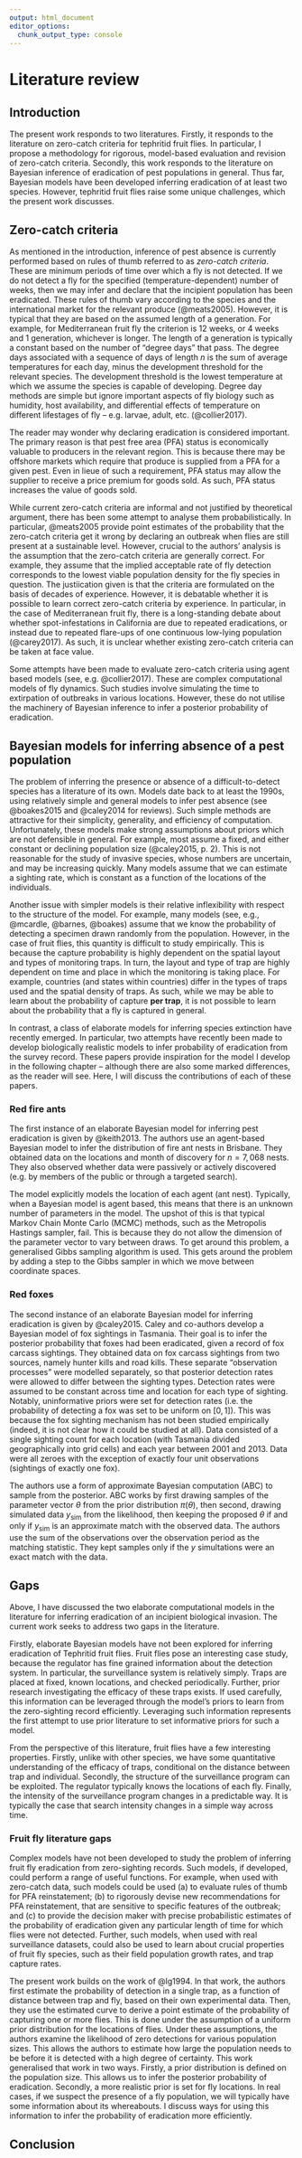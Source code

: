 ```yaml
---
output: html_document
editor_options: 
  chunk_output_type: console
---
```

# Literature review {#lit-review}

## Introduction

The present work responds to two literatures. Firstly, it responds to the literature on zero-catch criteria for tephritid fruit flies. In particular, I propose a methodology for rigorous, model-based evaluation and revision of zero-catch criteria. Secondly, this work responds to the literature on Bayesian inference of eradication of pest populations in general. Thus far, Bayesian models have been developed inferring eradication of at least two species. However, tephritid fruit flies raise some unique challenges, which the present work discusses.

## Zero-catch criteria

As mentioned in the introduction, inference of pest absence is currently performed based on rules of thumb referred to as *zero-catch criteria*. These are minimum periods of time over which a fly is not detected. If we do not detect a fly for the specified (temperature-dependent) number of weeks, then we may infer and declare that the incipient population has been eradicated. These rules of thumb vary according to the species and the international market for the relevant produce (@meats2005). However, it is typical that they are based on the assumed length of a generation. For example, for Mediterranean fruit fly the criterion is 12 weeks, or 4 weeks and 1 generation, whichever is longer. The length of a generation is typically a constant based on the number of "degree days" that pass. The degree days associated with a sequence of days of length $n$ is the sum of average temperatures for each day, minus the development threshold for the relevant species. The development threshold is the lowest temperature at which we assume the species is capable of developing. Degree day methods are simple but ignore important aspects of fly biology such as humidity, host availability, and differential effects of temperature on different lifestages of fly -- e.g. larvae, adult, etc. (@collier2017).

The reader may wonder why declaring eradication is considered important. The primary reason is that pest free area (PFA) status is economically valuable to producers in the relevant region. This is because there may be offshore markets which require that produce is supplied from a PFA for a given pest. Even in lieue of such a requirement, PFA status may allow the supplier to receive a price premium for goods sold. As such, PFA status increases the value of goods sold.

While current zero-catch criteria are informal and not justified by theoretical argument, there has been some attempt to analyse them probabilistically. In particular, @meats2005 provide point estimates of the probability that the zero-catch criteria get it wrong by declaring an outbreak when flies are still present at a sustainable level. However, crucial to the authors' analysis is the assumption that the zero-catch criteria are generally correct. For example, they assume that the implied acceptable rate of fly detection corresponds to the lowest viable population density for the fly species in question. The justiication given is that the criteria are formulated on the basis of decades of experience. However, it is debatable whether it is possible to learn correct zero-catch criteria by experience. In particular, in the case of Mediterranean fruit fly, there is a long-standing debate about whether spot-infestations in California are due to repeated eradications, or instead due to repeated flare-ups of one continuous low-lying population (@carey2017). As such, it is unclear whether existing zero-catch criteria can be taken at face value.

Some attempts have been made to evaluate zero-catch criteria using agent based models (see, e.g. @collier2017). These are complex computational models of fly dynamics. Such studies involve simulating the time to extirpation of outbreaks in various locations. However, these do not utilise the machinery of Bayesian inference to infer a posterior probability of eradication.

## Bayesian models for inferring absence of a pest population

The problem of inferring the presence or absence of a difficult-to-detect species has a literature of its own. Models date back to at least the 1990s, using relatively simple and general models to infer pest absence (see @boakes2015 and @caley2014 for reviews). Such simple methods are attractive for their simplicity, generality, and efficiency of computation. Unfortunately, these models make strong assumptions about priors which are not defensible in general. For example, most assume a fixed, and either constant or declining population size (@caley2015, p. 2). This is not reasonable for the study of invasive species, whose numbers are uncertain, and may be increasing quickly. Many models assume that we can estimate a sighting rate, which is constant as a function of the locations of the individuals.

Another issue with simpler models is their relative inflexibility with respect to the structure of the model. For example, many models (see, e.g., @mcardle, @barnes, @boakes) assume that we know the probability of detecting a specimen drawn randomly from the population. However, in the case of fruit flies, this quantity is difficult to study empirically. This is because the capture probability is highly dependent on the spatial layout and types of monitoring traps. In turn, the layout and type of trap are highly dependent on time and place in which the monitoring is taking place. For example, countries (and states within countries) differ in the types of traps used and the spatial density of traps. As such, while we may be able to learn about the probability of capture **per trap**, it is not possible to learn about the probability that a fly is captured in general.

In contrast, a class of elaborate models for inferring species extinction have recently emerged. In particular, two attempts have recently been made to develop biologically realistic models to infer probability of eradication from the survey record. These papers provide inspiration for the model I develop in the following chapter -- although there are also some marked differences, as the reader will see. Here, I will discuss the contributions of each of these papers.

### Red fire ants

The first instance of an elaborate Bayesian model for inferring pest eradication is given by @keith2013. The authors use an agent-based Bayesian model to infer the distribution of fire ant nests in Brisbane. They obtained data on the locations and month of discovery for $n = 7{,}068$ nests. They also observed whether data were passively or actively discovered (e.g. by members of the public or through a targeted search). 

The model explicitly models the location of each agent (ant nest). Typically, when a Bayesian model is agent based, this means that there is an unknown number of parameters in the model. The upshot of this is that typical Markov Chain Monte Carlo (MCMC) methods, such as the Metropolis Hastings sampler, fail. This is because they do not allow the dimension of the parameter vector to vary between draws. To get around this problem, a generalised Gibbs sampling algorithm is used. This gets around the problem by adding a step to the Gibbs sampler in which we move between coordinate spaces.

### Red foxes

The second instance of an elaborate Bayesian model for inferring eradication is given by @caley2015. Caley and co-authors develop a Bayesian model of fox sightings in Tasmania. Their goal is to infer the posterior probability that foxes had been eradicated, given a record of fox carcass sightings. They obtained data on fox carcass sightings from two sources, namely hunter kills and road kills. These separate "observation processes" were modelled separately, so that posterior detection rates were allowed to differ between the sighting types. Detection rates were assumed to be constant across time and location for each type of sighting. Notably, uninformative priors were set for detection rates (i.e. the probability of detecting a fox was set to be uniform on $[0, 1]$). This was because the fox sighting mechanism has not been studied empirically (indeed, it is not clear how it could be studied at all). Data consisted of a single sighting count for each location (with Tasmania divided geographically into grid cells) and each year between 2001 and 2013. Data were all zeroes with the exception of exactly four unit observations (sightings of exactly one fox).

The authors use a form of approximate Bayesian computation (ABC) to sample from the posterior. ABC works by first drawing samples of the parameter vector $\theta$ from the prior distribution $\pi(\theta)$, then second, drawing simulated data $y_{\text{sim}}$ from the likelihood, then keeping the proposed $\theta$ if and only if $y_{\text{sim}}$ is an approximate match with the observed data. The authors use the sum of the observations over the observation period as the matching statistic. They kept samples only if the $y$ simultations were an exact match with the data. 

## Gaps

Above, I have discussed the two elaborate computational models in the literature for inferring eradication of an incipient biological invasion. The current work seeks to address two gaps in the literature. 

Firstly, elaborate Bayesian models have not been explored for inferring eradication of Tephritid fruit flies. Fruit flies pose an interesting case study, because the regulator has fine grained information about the detection system. In particular, the surveillance system is relatively simply. Traps are placed at fixed, known locations, and checked periodically. Further, prior research investigating the efficacy of these traps exists. If used carefully, this information can be leveraged through the model's priors to learn from the zero-sighting record efficiently. Leveraging such information represents the first attempt to use prior literature to set informative priors for such a model.

From the perspective of this literature, fruit flies have a few interesting properties. Firstly, unlike with other species, we have some quantitative understanding of the efficacy of traps, conditional on the distance between trap and individual. Secondly, the structure of the surveillance program can be exploited. The regulator typically knows the locations of each fly. Finally, the intensity of the surveillance program changes in a predictable way. It is typically the case that search intensity changes in a simple way across time. 

### Fruit fly literature gaps

Complex models have not been developed to study the problem of inferring fruit fly eradication from zero-sighting records. Such models, if developed, could perform a range of useful functions. For example, when used with zero-catch data, such models could be used (a) to evaluate rules of thumb for PFA reinstatement; (b) to rigorously devise new recommendations for PFA reinstatement, that are sensitive to specific features of the outbreak; and (c) to provide the decision maker with precise probabilistic estimates of the probability of eradication given any particular length of time for which flies were not detected. Further, such models, when used with real surveillance datasets, could also be used to learn about crucial properties of fruit fly species, such as their field population growth rates, and trap capture rates.

The present work builds on the work of @lg1994. In that work, the authors first estimate the probability of detection in a single trap, as a function of distance between trap and fly, based on their own experimental data. Then, they use the estimated curve to derive a point estimate of the probability of capturing one or more flies. This is done under the assumption of a uniform prior distribution for the locations of flies. Under these assumptions, the authors examine the likelihood of zero detections for various population sizes. This allows the authors to estimate how large the population needs to be before it is detected with a high degree of certainty. This work generalised that work in two ways. Firstly, a prior distribution is defined on the population size. This allows us to infer the posterior probability of eradication. Secondly, a more realistic prior is set for fly locations. In real cases, if we suspect the presence of a fly population, we will typically have some information about its whereabouts. I discuss ways for using this information to infer the probability of eradication more efficiently.

## Conclusion